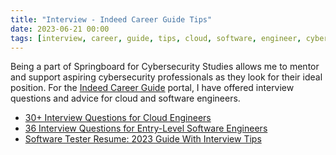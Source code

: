 ```yaml
---
title: "Interview - Indeed Career Guide Tips"
date: 2023-06-21 00:00
tags: [interview, career, guide, tips, cloud, software, engineer, cybersecurity, tester]
---
```




Being a part of Springboard for Cybersecurity Studies allows me to mentor and support aspiring cybersecurity professionals as they look for their ideal position. For the [Indeed Career Guide](https://www.indeed.com/career-advice) portal, I have offered interview questions and advice for cloud and software engineers.

* [30+ Interview Questions for Cloud Engineers](https://www.indeed.com/career-advice/interviewing/interview-questions-for-cloud-engineer)
* [36 Interview Questions for Entry-Level Software Engineers](https://www.indeed.com/career-advice/interviewing/entry-level-software-engineer-interview-questions)
* [Software Tester Resume: 2023 Guide With Interview Tips](https://www.indeed.com/career-advice/resumes-cover-letters/software-testing-resume)